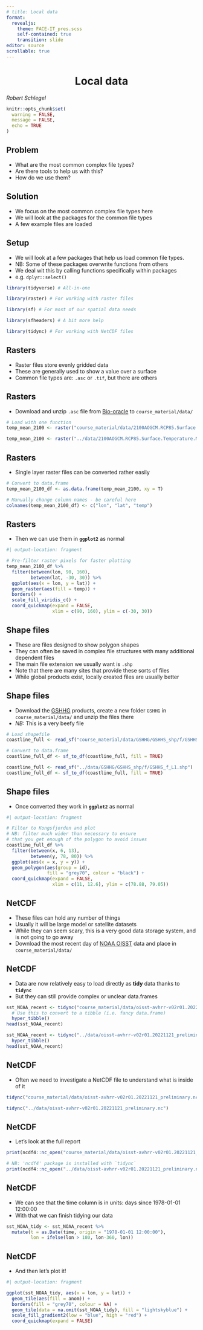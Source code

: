 ```yaml
---
# title: Local data
format:
  revealjs:
    theme: FACE-IT_pres.scss
    self-contained: true
    transition: slide
editor: source
scrollable: true
---
```


# Local data {background-color="#008980" style="text-align: center"}

*Robert Schlegel*

```r
knitr::opts_chunk$set(
  warning = FALSE, 
  message = FALSE,
  echo = TRUE
)
```

## Problem

-   What are the most common complex file types?
-   Are there tools to help us with this?
-   How do we use them?

## Solution

-   We focus on the most common complex file types here
-   We will look at the packages for the common file types
-   A few example files are loaded

## Setup

-   We will look at a few packages that help us load common file types.
-   NB: Some of these packages overwrite functions from others
-   We deal wit this by calling functions specifically within packages
  -   e.g. `dplyr::select()`

```r
library(tidyverse) # All-in-one

library(raster) # For working with raster files

library(sf) # For most of our spatial data needs

library(sfheaders) # A bit more help

library(tidync) # For working with NetCDF files
```

## Rasters

-   Raster files store evenly gridded data
-   These are generally used to show a value over a surface
-   Common file types are: `.asc` or `.tif`, but there are others

## Rasters

-   Download and unzip `.asc` file from [Bio-oracle](https://www.bio-oracle.org/downloads-to-email.php) to `course_material/data/`

```r
# Load with one function
temp_mean_2100 <- raster("course_material/data/2100AOGCM.RCP85.Surface.Temperature.Mean.asc.BOv2_1.asc")
```
```r
temp_mean_2100 <- raster("../data/2100AOGCM.RCP85.Surface.Temperature.Mean.asc.BOv2_1.asc")
```

## Rasters

-   Single layer raster files can be converted rather easily

```r
# Convert to data.frame
temp_mean_2100_df <- as.data.frame(temp_mean_2100, xy = T)

# Manually change column names - be careful here
colnames(temp_mean_2100_df) <- c("lon", "lat", "temp")
```

## Rasters

-   Then we can use them in **`ggplot2`** as normal

```r
#| output-location: fragment

# Pre-filter raster pixels for faster plotting
temp_mean_2100_df %>% 
  filter(between(lon, 90, 160),
         between(lat, -30, 30)) %>% 
  ggplot(aes(x = lon, y = lat)) +
  geom_raster(aes(fill = temp)) +
  borders() +
  scale_fill_viridis_c() +
  coord_quickmap(expand = FALSE,
                 xlim = c(90, 160), ylim = c(-30, 30))
```

## Shape files

-   These are files designed to show polygon shapes
-   They can often be saved in complex file structures with many additional dependent files
-   The main file extension we usually want is `.shp`
-   Note that there are many sites that provide these sorts of files
-   While global products exist, locally created files are usually better

## Shape files

-   Download the [GSHHG](https://www.ngdc.noaa.gov/mgg/shorelines/data/gshhg/latest/) products, create a new folder `GSHHG` in `course_material/data/` and unzip the files there
-   *NB:* This is a very beefy file

```r
# Load shapefile
coastline_full <- read_sf("course_material/data/GSHHG/GSHHS_shp/f/GSHHS_f_L1.shp")

# Convert to data.frame
coastline_full_df <- sf_to_df(coastline_full, fill = TRUE)
```
```r
coastline_full <- read_sf("../data/GSHHG/GSHHS_shp/f/GSHHS_f_L1.shp")
coastline_full_df <- sf_to_df(coastline_full, fill = TRUE)
```

## Shape files

-   Once converted they work in **`ggplot2`** as normal

```r
#| output-location: fragment

# Filter to Kongsfjorden and plot
# NB: filter much wider than necessary to ensure
# that you get enough of the polygon to avoid issues
coastline_full_df %>% 
  filter(between(x, 6, 13),
         between(y, 78, 80)) %>% 
  ggplot(aes(x = x, y = y)) +
  geom_polygon(aes(group = id), 
               fill = "grey70", colour = "black") +
  coord_quickmap(expand = FALSE,
                 xlim = c(11, 12.6), ylim = c(78.88, 79.05))
```

## NetCDF

-   These files can hold any number of things
-   Usually it will be large model or satellite datasets
-   While they can seem scary, this is a very good data storage system, and is not going to go away
-   Download the most recent day of [NOAA OISST](https://www.ncei.noaa.gov/data/sea-surface-temperature-optimum-interpolation/v2.1/access/avhrr/) data and place in `course_material/data/`

## NetCDF

-   Data are now relatively easy to load directly as **tidy** data thanks to **`tidync`**
-   But they can still provide complex or unclear data.frames

```r
sst_NOAA_recent <- tidync("course_material/data/oisst-avhrr-v02r01.20221121_preliminary.nc") %>% 
  # Use this to convert to a tibble (i.e. fancy data.frame)
  hyper_tibble()
head(sst_NOAA_recent)
```
```r
sst_NOAA_recent <- tidync("../data/oisst-avhrr-v02r01.20221121_preliminary.nc") %>% 
  hyper_tibble()
head(sst_NOAA_recent)
```

## NetCDF

-   Often we need to investigate a NetCDF file to understand what is inside of it

```r
tidync("course_material/data/oisst-avhrr-v02r01.20221121_preliminary.nc")
```
```r
tidync("../data/oisst-avhrr-v02r01.20221121_preliminary.nc")
```

## NetCDF

-   Let's look at the full report

```r
print(ncdf4::nc_open("course_material/data/oisst-avhrr-v02r01.20221121_preliminary.nc"))
```
```r
# NB: 'ncdf4' package is installed with `tidync`
print(ncdf4::nc_open("../data/oisst-avhrr-v02r01.20221121_preliminary.nc"))
```

## NetCDF

-   We can see that the time column is in units: days since 1978-01-01 12:00:00
-   With that we can finish tidying our data

```r
sst_NOAA_tidy <- sst_NOAA_recent %>% 
  mutate(t = as.Date(time, origin = "1978-01-01 12:00:00"),
         lon = ifelse(lon > 180, lon-360, lon))
```

## NetCDF

-   And then let's plot it!

```r
#| output-location: fragment

ggplot(sst_NOAA_tidy, aes(x = lon, y = lat)) +
  geom_tile(aes(fill = anom)) +
  borders(fill = "grey70", colour = NA) +
  geom_tile(data = na.omit(sst_NOAA_tidy), fill = "lightskyblue") +
  scale_fill_gradient2(low = "blue", high = "red") +
  coord_quickmap(expand = FALSE)
```

